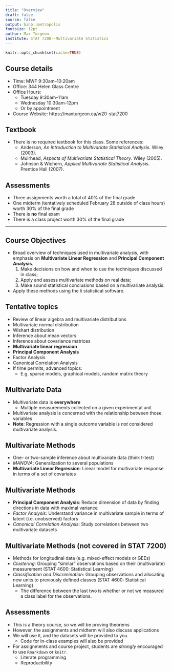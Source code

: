 ```yaml
---
title: "Overview"
draft: false
source: false
output: binb::metropolis
fontsize: 12pt
author: Max Turgeon
institute: STAT 7200--Multivariate Statistics
---
```


```r
knitr::opts_chunk$set(cache=TRUE)
```

## Course details

  - Time: MWF 9:30am--10:20am
  - Office: 344 Helen Glass Centre
  - Office Hours: 
    + Tuesday 9:30am--11am
    + Wednesday 10:30am-12pm
    + Or by appointment
  - Course Website: https://maxturgeon.ca/w20-stat7200
  
## Textbook

  - There is no required textbook for this class. Some references:
    + Anderson, *An Introduction to Multivariate Statistical Analysis*. Wiley (2003).
    + Muirhead, *Aspects of Multivariate Statistical Theory*. Wiley (2005).
    + Johnson & Wichern, *Applied Multivariate Statistical Analysis*. Prentice Hall (2007).
  
## Assessments

  - Three assignments worth a total of 40% of the final grade
  - One midterm (tentatively scheduled February 28 outside of class hours) worth 30% of the final grade
  - There is **no** final exam
  - There is a class project worth 30% of the final grade

---

<!-- Add slide for fire safety orientation -->
\makebox[\textwidth]{\includegraphics[width=\paperwidth]{First_Day_of_Class-Fire_safety_orientation.pdf}}

## Course Objectives

  - Broad overview of techniques used in multivariate analysis, with emphasis on **Multivariate Linear Regression** and **Principal Component Analysis**.
    1. Make decisions on how and when to use the techniques discussed in class;
    2. Apply and assess multivariate methods on real data;
    3. Make sound statistical conclusions based on a multivariate analysis.
  - Apply these methods using the `R` statistical software.

## Tentative topics

  - Review of linear algebra and multivariate distributions
  - Multivariate normal distribution
  - Wishart distribution
  - Inference about mean vectors
  - Inference about covariance matrices
  - **Multivariate linear regression**
  - **Principal Component Analysis**
  - Factor Analysis
  - Canonical Correlation Analysis
  - If time permits, advanced topics:
    + E.g. sparse models, graphical models, random matrix theory

## Multivariate Data

  - Multivariate data is **everywhere**
    + Multiple measurements collected on a given experimental unit
  - Multivariate analysis is concerned with the relationship between those variables
  - **Note**: Regression with a single outcome variable is *not* considered multivariate analysis.

## Multivariate Methods

  - One- or two-sample inference about multivariate data (think t-test)
  - *MANOVA*: Generalization to several populations
  - **Multivariate Linear Regression**: Linear model for multivariate response in terms of a set of covariates
  
## Multivariate Methods

  - **Principal Component Analysis**: Reduce dimension of data by finding directions in data with maximal variance
  - *Factor Analysis*: Understand variance in multivariate sample in terms of latent (i.e. unobserved) factors
  - *Canonical Correlation Analysis*: Study correlations between two multivariate datasets
  
## Multivariate Methods (**not** covered in STAT 7200)

  - Methods for longitudinal data (e.g. mixed-effect models or GEEs)
  - *Clustering*: Grouping "similar" observations based on their (multivariate) measurement (STAT 4600: Statistical Learning)
  - *Classification and Discrimination*: Grouping observations and allocating new units to previously defined classes (STAT 4600: Statistical Learning)
    + The difference between the last two is whether or not we measured a class label for the observations.
    
## Assessments

  - This is a theory course, so we will be proving theorems
  - However, the assignments and midterm will also discuss applications
  - We will use `R`, and the datasets will be provided to you.
    + Code for in-class examples will also be provided
  - For assignments and course project, students are *strongly* encouraged to use `Rmarkdown` or `knitr`.
    + Literate programming
    + Reproducibility
